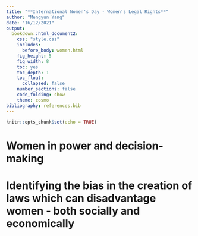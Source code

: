 ```yaml
---
title: "**International Women's Day - Women's Legal Rights**"
author: "Mengyun Yang"
date: "16/12/2021"
output: 
  bookdown::html_document2:
    css: "style.css"
    includes:
      before_body: women.html
    fig_height: 5
    fig_width: 8
    toc: yes
    toc_depth: 1
    toc_float:
      collapsed: false
    number_sections: false
    code_folding: show
    theme: cosmo
bibliography: references.bib  
---
```


```r
knitr::opts_chunk$set(echo = TRUE)
```

# Women in power and decision-making
# Identifying the bias in the creation of laws which can disadvantage women - both socially and economically